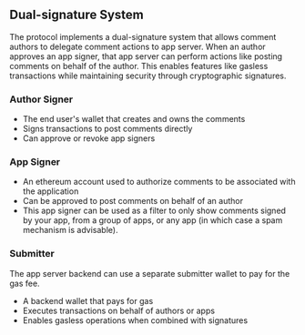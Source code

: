 ## Dual-signature System

The protocol implements a dual-signature system that allows comment authors to delegate comment actions to app server. When an author approves an app signer, that app server can perform actions like posting comments on behalf of the author. This enables features like gasless transactions while maintaining security through cryptographic signatures.

### Author Signer
- The end user's wallet that creates and owns the comments
- Signs transactions to post comments directly
- Can approve or revoke app signers

### App Signer
- An ethereum account used to authorize comments to be associated with the application
- Can be approved to post comments on behalf of an author
- This app signer can be used as a filter to only show comments signed by your app, from a group of apps, or any app (in which case a spam mechanism is advisable).

### Submitter

The app server backend can use a separate submitter wallet to pay for the gas fee.

- A backend wallet that pays for gas
- Executes transactions on behalf of authors or apps
- Enables gasless operations when combined with signatures
